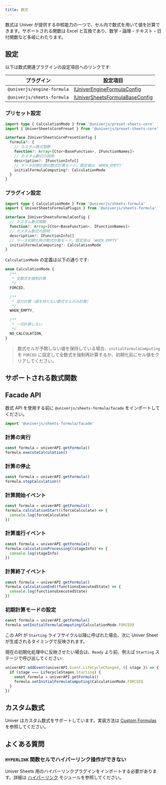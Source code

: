 ```yaml
---
title: 数式
---
```



数式は Univer が提供する中核能力の一つで、セル内で数式を用いて値を計算できます。サポートされる関数は Excel と互換であり、数学・論理・テキスト・日付関数など多岐にわたります。

## 設定

以下は数式関連プラグインの設定項目へのリンクです:

| プラグイン | 設定項目 |
| --- | --- |
| `@univerjs/engine-formula` | [IUniverEngineFormulaConfig](https://github.com/dream-num/univer/blob/dev/packages/engine-formula/src/controller/config.schema.ts#L29) |
| `@univerjs/sheets-formula` | [IUniverSheetsFormulaBaseConfig](https://github.com/dream-num/univer/blob/dev/packages/sheets-formula/src/controllers/config.schema.ts#L44) |

### プリセット設定

```typescript
import type { CalculationMode } from '@univerjs/preset-sheets-core'
import { UniverSheetsCorePreset } from '@univerjs/preset-sheets-core'

interface IUniverSheetsCorePresetConfig {
  formula?: {
    // カスタム数式関数
    function?: Array<[Ctor<BaseFunction>, IFunctionNames]>
    // カスタム数式の説明
    description?: IFunctionInfo[]
    // データ初期化時の数式計算モード。既定値は `WHEN_EMPTY`
    initialFormulaComputing?: CalculationMode
  }
}
```

### プラグイン設定

```typescript
import type { CalculationMode } from '@univerjs/sheets-formula'
import { UniverSheetsFormulaPlugin } from '@univerjs/sheets-formula'

interface IUniverSheetsFormulaConfig {
  // カスタム数式関数
  function?: Array<[Ctor<BaseFunction>, IFunctionNames]>
  // カスタム数式の説明
  description?: IFunctionInfo[]
  // データ初期化時の数式計算モード。既定値は `WHEN_EMPTY`
  initialFormulaComputing?: CalculationMode
}
```

`CalculationMode` の定義は以下の通りです:

```typescript
enum CalculationMode {
  /**
   * 全数式を強制計算
   */
  FORCED,

  /**
   * 部分計算（値を持たない数式セルのみ計算）
   */
  WHEN_EMPTY,

  /**
   * 一切計算しない
   */
  NO_CALCULATION,
}
```

> 数式セルが予期しない値を保持している場合、`initialFormulaComputing` を `FORCED` に設定して全数式を強制再計算するか、初期化前にセル値をクリアしてください。

## サポートされる数式関数

<FormulaList lang="en-US" />

## Facade API

数式 API を使用する前に `@univerjs/sheets-formula/facade` をインポートしてください。

```typescript
import '@univerjs/sheets-formula/facade'
```

### 計算の実行

```typescript
const formula = univerAPI.getFormula()
formula.executeCalculation()
```

### 計算の停止

```typescript
const formula = univerAPI.getFormula()
formula.stopCalculation()
```

### 計算開始イベント

```typescript
const formula = univerAPI.getFormula()
formula.calculationStart((forceCalculate) => {
  console.log(forceCalculate)
})
```

### 計算進行イベント

```typescript
const formula = univerAPI.getFormula()
formula.calculationProcessing((stageInfo) => {
  console.log(stageInfo)
})
```

### 計算終了イベント

```typescript
const formula = univerAPI.getFormula()
formula.calculationEnd((functionsExecutedState) => {
  console.log(functionsExecutedState)
})
```

### 初期計算モードの設定

```typescript
const formula = univerAPI.getFormula()
formula.setInitialFormulaComputing(CalculationMode.FORCED)
```

この API が `Starting` ライフサイクル以降に呼ばれた場合、次に Univer Sheet が生成されるタイミングで反映されます。

現在の初期化処理中に反映させたい場合は、`Ready` より前、例えば `Starting` ステージで呼び出してください:

```typescript
univerAPI.addEvent(univerAPI.Event.LifeCycleChanged, ({ stage }) => {
  if (stage === LifecycleStages.Starting) {
    const formula = univerAPI.getFormula()
    formula.setInitialFormulaComputing(CalculationMode.FORCED)
  }
})
```

## カスタム数式

Univer はカスタム数式をサポートしています。実装方法は [Custom Formulas](/guides/recipes/tutorials/custom-formula) を参照してください。

## よくある質問

### `HYPERLINK` 関数セルでハイパーリンク操作ができない

Univer Sheets 用のハイパーリンクプラグインをインポートする必要があります。詳細は [ハイパーリンク](/guides/sheets/features/hyper-link) モジュールを参照してください。
